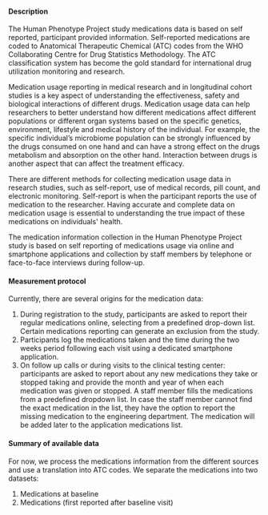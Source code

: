 #### Description

The Human Phenotype Project study medications data is based on self reported, participant provided information. Self-reported medications are coded to Anatomical Therapeutic Chemical (ATC) codes from the WHO Collaborating Centre for Drug Statistics Methodology. The ATC classification system has become the gold standard for international drug utilization monitoring and research.

Medication usage reporting in medical research and in longitudinal cohort studies is a key aspect of understanding the effectiveness, safety and biological interactions of different drugs. Medication usage data can help researchers to better understand how different medications affect different populations or different organ systems based on the specific genetics, environment, lifestyle and medical history of the individual. For example, the specific individual’s microbiome population can be strongly influenced by the drugs consumed on one hand and can have a strong effect on the drugs metabolism and absorption on the other hand. Interaction between drugs is another aspect that can affect the treatment efficacy.

There are different methods for collecting medication usage data in research studies, such as self-report, use of medical records, pill count, and electronic monitoring. Self-report is when the participant reports the use of medication to the researcher. Having accurate and complete data on medication usage is essential to understanding the true impact of these medications on individuals' health. 

The medication information collection in the Human Phenotype Project study is based on self reporting of medications usage via online and smartphone applications and collection by staff members by telephone or face-to-face interviews during follow-up.


#### Measurement protocol

Currently, there are several origins for the medication data:
1. During registration to the study, participants are asked to report their regular medications online, selecting from a predefined drop-down list. Certain medications reporting can generate an exclusion from the study.
2. Participants log the medications taken and the time during the two weeks period following each visit using a dedicated smartphone application.
3. On follow up calls or during visits to the clinical testing center: participants are asked to report about any new medications they take or stopped taking and provide the month and year of when each medication was given or stopped. A staff member fills the  medications from a predefined dropdown list. In case the staff member cannot find the exact medication in the list, they have the option to report the missing medication to the engineering department. The medication will be added later to the application medications list.

#### Summary of available data

For now, we process the medications information from the different sources and use a translation into ATC codes.
We separate the medications into two datasets:
1. Medications at baseline
2. Medications (first reported after baseline visit)
